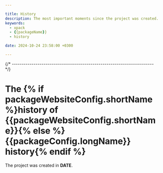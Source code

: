 ```yaml
---

title: History
description: The most important moments since the project was created.
keywords:
  - xpack
  - {{packageName}}
  - history

date: 2024-10-24 23:58:00 +0300

---
```


{/* ------------------------------------------------------------------------ */}

# The {% if packageWebsiteConfig.shortName %}history of {{packageWebsiteConfig.shortName}}{% else %}{{packageConfig.longName}} history{% endif %}

The project was created in **DATE**.
